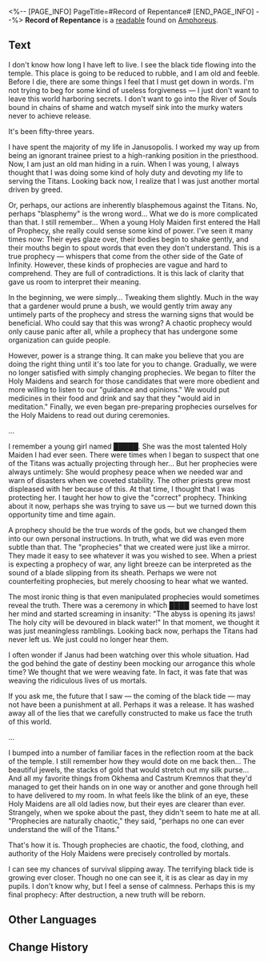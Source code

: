 <%-- [PAGE_INFO]
PageTitle=#Record of Repentance#
[END_PAGE_INFO] --%>
{{Readable Infobox
|id           = 489
|partIds      = 190802
|title        = 
|image        = Item Record of Repentance.png
|world        = Amphoreus
|parts        = 1
|author       = <!--to be added-->
|description  = The final notes of an unnamed priest. It was concealed in a hidden corner of a temple for many years before being discovered.
|part1        = Record of Repentance
|source1      = {{cx|Source missing}}
|characters   = 
|factions     = 
}}
'''Record of Repentance''' is a [[readable]] found on [[Amphoreus]].
<!--
==Location==
{{Map Embed|<map name>|<marker id>}}
-->
==Text==
I don't know how long I have left to live. I see the black tide flowing into the temple. This place is going to be reduced to rubble, and I am old and feeble. Before I die, there are some things I feel that I must get down in words. I'm not trying to beg for some kind of useless forgiveness &mdash; I just don't want to leave this world harboring secrets. I don't want to go into the River of Souls bound in chains of shame and watch myself sink into the murky waters never to achieve release.

It's been fifty-three years.

I have spent the majority of my life in Janusopolis. I worked my way up from being an ignorant trainee priest to a high-ranking position in the priesthood. Now, I am just an old man hiding in a ruin. When I was young, I always thought that I was doing some kind of holy duty and devoting my life to serving the Titans. Looking back now, I realize that I was just another mortal driven by greed.

Or, perhaps, our actions are inherently blasphemous against the Titans. No, perhaps "blasphemy" is the wrong word... What we do is more complicated than that. I still remember... When a young Holy Maiden first entered the Hall of Prophecy, she really could sense some kind of power. I've seen it many times now: Their eyes glaze over, their bodies begin to shake gently, and their mouths begin to spout words that even they don't understand. This is a true prophecy &mdash; whispers that come from the other side of the Gate of Infinity. However, these kinds of prophecies are vague and hard to comprehend. They are full of contradictions. It is this lack of clarity that gave us room to interpret their meaning.

In the beginning, we were simply... Tweaking them slightly. Much in the way that a gardener would prune a bush, we would gently trim away any untimely parts of the prophecy and stress the warning signs that would be beneficial. Who could say that this was wrong? A chaotic prophecy would only cause panic after all, while a prophecy that has undergone some organization can guide people.

However, power is a strange thing. It can make you believe that you are doing the right thing until it's too late for you to change. Gradually, we were no longer satisfied with simply changing prophecies. We began to filter the Holy Maidens and search for those candidates that were more obedient and more willing to listen to our "guidance and opinions." We would put medicines in their food and drink and say that they "would aid in meditation." Finally, we even began pre-preparing prophecies ourselves for the Holy Maidens to read out during ceremonies.

...

I remember a young girl named █████. She was the most talented Holy Maiden I had ever seen. There were times when I began to suspect that one of the Titans was actually projecting through her... But her prophecies were always untimely: She would prophesy peace when we needed war and warn of disasters when we coveted stability. The other priests grew most displeased with her because of this. At that time, I thought that I was protecting her. I taught her how to give the "correct" prophecy. Thinking about it now, perhaps she was trying to save us &mdash; but we turned down this opportunity time and time again.

A prophecy should be the true words of the gods, but we changed them into our own personal instructions. In truth, what we did was even more subtle than that. The "prophecies" that we created were just like a mirror. They made it easy to see whatever it was you wished to see. When a priest is expecting a prophecy of war, any light breeze can be interpreted as the sound of a blade slipping from its sheath. Perhaps we were not counterfeiting prophecies, but merely choosing to hear what we wanted.

The most ironic thing is that even manipulated prophecies would sometimes reveal the truth. There was a ceremony in which ████ seemed to have lost her mind and started screaming in insanity: "The abyss is opening its jaws! The holy city will be devoured in black water!" In that moment, we thought it was just meaningless ramblings. Looking back now, perhaps the Titans had never left us. We just could no longer hear them.

I often wonder if Janus had been watching over this whole situation. Had the god behind the gate of destiny been mocking our arrogance this whole time? We thought that we were weaving fate. In fact, it was fate that was weaving the ridiculous lives of us mortals.

If you ask me, the future that I saw &mdash; the coming of the black tide &mdash; may not have been a punishment at all. Perhaps it was a release. It has washed away all of the lies that we carefully constructed to make us face the truth of this world.

...

I bumped into a number of familiar faces in the reflection room at the back of the temple. I still remember how they would dote on me back then... The beautiful jewels, the stacks of gold that would stretch out my silk purse... And all my favorite things from Okhema and Castrum Kremnos that they'd managed to get their hands on in one way or another and gone through hell to have delivered to my room. In what feels like the blink of an eye, these Holy Maidens are all old ladies now, but their eyes are clearer than ever. Strangely, when we spoke about the past, they didn't seem to hate me at all. "Prophecies are naturally chaotic," they said, "perhaps no one can ever understand the will of the Titans."

That's how it is. Though prophecies are chaotic, the food, clothing, and authority of the Holy Maidens were precisely controlled by mortals.

I can see my chances of survival slipping away. The terrifying black tide is growing ever closer. Though no one can see it, it is as clear as day in my pupils. I don't know why, but I feel a sense of calmness. Perhaps this is my final prophecy: After destruction, a new truth will be reborn.

<!--
==Trivia==
* 
-->
==Other Languages==
{{Other Languages
|en   = Record of Repentance
|zhs  = 忏悔录
|zht  = 懺悔錄
|ja   = 懺悔録
|ko   = 참회록
|es   = Confesiones
|fr   = Registre de confessions
|ru   = Исповедь
|th   = บันทึกการสำนึกผิด
|vi   = Lời Ăn Năn
|de   = Bekenntnisse
|id   = Catatan Pengakuan
|pt   = Registro de Arrependimento
}}

==Change History==
{{Change History|3.1}}